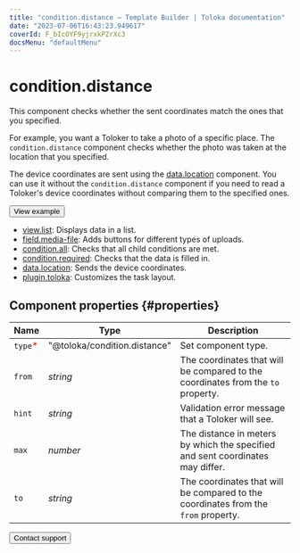 ```yaml
---
title: "condition.distance — Template Builder | Toloka documentation"
date: "2023-07-06T16:43:23.949617"
coverId: F_bIcOYF9yjrxkPZrXc3
docsMenu: "defaultMenu"
---
```


# condition.distance

This component checks whether the sent coordinates match the ones that you specified.

For example, you want a Toloker to take a photo of a specific place. The `condition.distance` component checks whether the photo was taken at the location that you specified.

The device coordinates are sent using the [data.location](/docs/template-builder/reference/data.location) component. You can use it without the `condition.distance` component if you need to read a Toloker's device coordinates without comparing them to the specified ones.

<Button themeColor="light" view="default" size="l" type="link" url="https://ya.cc/t/xyD-vvUV4K8eKb">View example</Button>

<Cut title="Components used in the example">

- [view.list](/docs/template-builder/reference/view.list): Displays data in a list.
- [field.media-file](/docs/template-builder/reference/field.media-file): Adds buttons for different types of uploads.
- [condition.all](/docs/template-builder/reference/condition.all): Checks that all child conditions are met.
- [condition.required](/docs/template-builder/reference/condition.required): Checks that the data is filled in.
- [data.location](/docs/template-builder/reference/data.location): Sends the device coordinates.
- [plugin.toloka](/docs/template-builder/reference/plugin.toloka): Customizes the task layout.

</Cut>

## Component properties {#properties}

**Name** | **Type** | **Description**
----- | ----- | -----
`type`<span style="color: red">\*</span> | "@toloka/condition.distance" | Set component type.
`from` | _string_ | The coordinates that will be compared to the coordinates from the `to` property.
`hint` | _string_ | Validation error message that a Toloker will see.
`max` | _number_ | The distance in meters by which the specified and sent coordinates may differ.
`to` | _string_ | The coordinates that will be compared to the coordinates from the `from` property.

<Button themeColor="light" view="default" size="l" type="link" url="/docs/guide/troubleshooting/support?form-source=template-builder-reference-condition-distance">Contact support</Button>